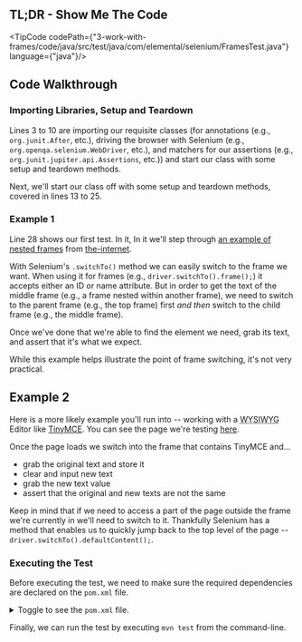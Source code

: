 
## TL;DR - Show Me The Code

<TipCode codePath={"3-work-with-frames/code/java/src/test/java/com/elemental/selenium/FramesTest.java"}
         language={"java"}/>

## Code Walkthrough

### Importing Libraries, Setup and Teardown

Lines 3 to 10 are importing our requisite classes (for annotations (e.g., `org.junit.After`, etc.), driving the
browser with Selenium (e.g., `org.openqa.selenium.WebDriver`, etc.), and matchers for our assertions
(e.g., `org.junit.jupiter.api.Assertions`, etc.)) and start our class with some setup and teardown methods.

Next, we'll start our class off with some setup and teardown methods, covered in lines 13 to 25.

### Example 1

Line 28 shows our first test. In it, In it we'll step through [an example of nested frames](http://the-internet.herokuapp.com/nested_frames) from
[the-internet](https://github.com/saucelabs/the-internet).

With Selenium's `.switchTo()` method we can easily switch to the frame we want. When using it for frames
(e.g., `driver.switchTo().frame();`) it accepts either an ID or name attribute. But in order to get the text of the
middle frame (e.g., a frame nested within another frame), we need to switch to the parent frame (e.g., the top frame)
first _and then_ switch to the child frame (e.g., the middle frame).

Once we've done that we're able to find the element we need, grab its text, and assert that it's what we expect.

While this example helps illustrate the point of frame switching, it's not very practical.

## Example 2

Here is a more likely example you'll run into -- working with a
<abbr title="What You See Is What You Get">WYSIWYG</abbr> Editor like [TinyMCE](http://www.tinymce.com/). You can see
the page we're testing [here](http://the-internet.herokuapp.com/tinymce).

Once the page loads we switch into the frame that contains TinyMCE and...

- grab the original text and store it
- clear and input new text
- grab the new text value
- assert that the original and new texts are not the same

Keep in mind that if we need to access a part of the page outside the frame we're currently in we'll need to switch
to it. Thankfully Selenium has a method that enables us to quickly jump back to the top level of the page
-- `driver.switchTo().defaultContent();`.

### Executing the Test

Before executing the test, we need to make sure the required dependencies are declared on the `pom.xml` file.

<details>
    <summary>Toggle to see the <code>pom.xml</code> file.</summary>
    <div>
        <TipCode codePath={"3-work-with-frames/code/java/pom.xml"} language={"xml"}/>
    </div>
</details>

Finally, we can run the test by executing `mvn test` from the command-line.
